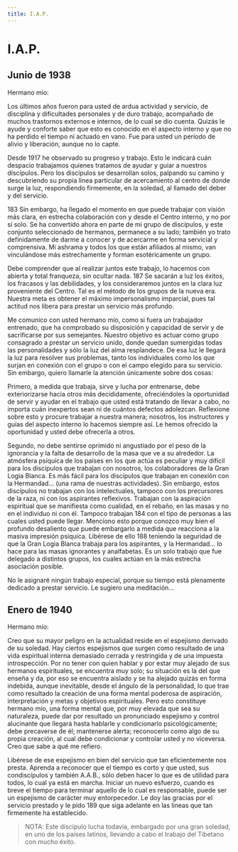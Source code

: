 ```yaml
---
title: I.A.P.
---
```


# I.A.P.

## Junio de 1938

Hermano mío:

Los últimos años fueron para usted de ardua actividad y servicio, de disciplina y dificultades personales y de duro trabajo, acompañado de muchos trastornos externos e internos, de lo cual se dio cuenta. Quizás le ayude y conforte saber que esto es conocido en el aspecto interno y que no ha perdido el tiempo ni actuado en vano. Fue para usted un período de alivio y liberación, aunque no lo capte.

Desde 1917 he observado su progreso y trabajo. Esto le indicará cuán despacio trabajamos quienes tratamos de ayudar y guiar a nuestros discípulos. Pero los discípulos se desarrollan solos, palpando su camino y descubriendo su propia línea particular de acercamiento al centro de donde surge la luz, respondiendo firmemente, en la soledad, al llamado del deber y del servicio.

<p><Pin lang="es">183</Pin> Sin embargo, ha llegado el momento en que puede trabajar con visión más clara, en estrecha colaboración con y desde el Centro interno, y no por sí solo. Se ha convertido ahora en parte de mi grupo de discípulos, y este conjunto seleccionado de hermanos, permanece a su lado; también yo trato definidamente de darme a conocer y de acercarme en forma servicial y comprensiva. Mi ashrama y todos los que están afiliados al mismo, van vinculándose más estrechamente y forman esotéricamente un grupo.</p>

Debe comprender que al realizar juntos este trabajo, lo hacemos con abierta y total franqueza, sin ocultar nada. <Pin lang="en">187</Pin> Se sacarán a luz los éxitos, los fracasos y las debilidades, y los consideraremos juntos en la clara luz proveniente del Centro. Tal es el método de los grupos de la nueva era. Nuestra meta es obtener el máximo impersonalismo imparcial, pues tal actitud nos libera para prestar un servicio más profundo.

Me comunico con usted hermano mío, como si fuera un trabajador entrenado, que ha comprobado su disposición y capacidad de servir y de sacrificarse por sus semejantes. Nuestro objetivo es actuar como grupo consagrado a prestar un servicio unido, donde quedan sumergidas todas las personalidades y sólo la luz del alma resplandece. De esa luz le llegará la luz para resolver sus problemas, tanto los individuales como los que surjan en conexión con el grupo o con el campo elegido para su servicio. Sin embargo, quiero llamarle la atención únicamente sobre dos cosas:

Primero, a medida que trabaja, sirve y lucha por entrenarse, debe exteriorizarse hacia otros más decididamente, ofreciéndoles la oportunidad de servir y ayudar en el trabajo que usted está tratando de llevar a cabo, no importa cuán inexpertos sean ni de cuántos defectos adolezcan. Reflexione sobre esto y procure trabajar a nuestra manera; nosotros, los instructores y guías del aspecto interno lo hacemos siempre así. Le hemos ofrecido la oportunidad y usted debe ofrecerla a otros.

Segundo, no debe sentirse oprimido ni angustiado por el peso de la ignorancia y la falta de desarrollo de la masa que ve a su alrededor. La atmósfera psíquica de los países en los que actúa es peculiar y muy difícil para los discípulos que trabajan con nosotros, los colaboradores de la Gran Logia Blanca. Es más fácil para los discípulos que trabajan en conexión con la Hermandad... (una rama de nuestras actividades). Sin embargo, estos discípulos no trabajan con los intelectuales, tampoco con los precursores de la raza, ni con los aspirantes reflexivos. Trabajan con la aspiración espiritual que se manifiesta como cualidad, en el rebaño, en las masas y no en el individuo ni con él. Tampoco trabajan <Pin lang="es">184</Pin> con el tipo de personas a las cuales usted puede llegar. Menciono esto porque conozco muy bien el profundo desaliento que puede embargarlo a medida que reacciona a la masiva impresión psíquica. Libérese de ello <Pin lang="en">188</Pin> teniendo la seguridad de que la Gran Logia Blanca trabaja para los aspirantes, y la Hermandad... lo hace para las masas ignorantes y analfabetas. Es un solo trabajo que fue delegado a distintos grupos, los cuales actúan en la más estrecha asociación posible.

No le asignaré ningún trabajo especial, porque su tiempo está plenamente dedicado a prestar servicio. Le sugiero una meditación...

## Enero de 1940

Hermano mío:

Creo que su mayor peligro en la actualidad reside en el espejismo derivado de su soledad. Hay ciertos espejismos que surgen como resultado de una vida espiritual interna demasiado cerrada y restringida y de una impuesta introspección. Por no tener con quien hablar y por estar muy alejado de sus hermanos espirituales, se encuentra muy solo; su situación es la del que enseña y da, por eso se encuentra aislado y se ha alejado quizás en forma indebida, aunque inevitable, desde el ángulo de la personalidad, lo que trae como resultado la creación de una forma mental poderosa de aspiración, interpretación y metas y objetivos espirituales. Pero esto constituye hermano mío, una forma mental que, por muy elevada que sea su naturaleza, puede dar por resultado un pronunciado espejismo y control alucinante que llegará hasta hablarle y condicionarlo psicológicamente; debe precaverse de él; mantenerse alerta; reconocerlo como algo de su propia creación, al cual debe condicionar y controlar usted y no viceversa. Creo que sabe a qué me refiero.

Libérese de ese espejismo en bien del servicio que tan eficientemente nos presta. Aprenda a reconocer que el tiempo es corto y que usted, sus condiscípulos y también A.A.B., sólo deben hacer lo que es de utilidad para todos, lo cual ya está en marcha. Iniciar un nuevo esfuerzo, cuando es breve el tiempo para terminar aquello de lo cual es responsable, puede ser un espejismo de carácter muy entorpecedor. Le doy las gracias por el servicio prestado y le pido <Pin lang="en">189</Pin> que siga adelante en las líneas que tan firmemente ha establecido.

> NOTA: Este discípulo lucha todavía, embargado por una gran soledad, en uno de los países latinos, llevando a cabo el trabajo del Tibetano con mucho éxito.
